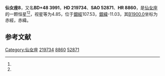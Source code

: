 {{Starbox begin
| name = 仙女座8
}}
{{Starbox observe
| epoch = [[J2000.0|J2000.0]]
| constell = [[仙女座|仙女座]]<ref name=SIMBAD>{{cite web
 | url=http://simbad.u-strasbg.fr/simbad/sim-id?Ident=HR+8860
 | title=Pulsating variable Star
 | publisher=Centre de Données astronomiques de Strasbourg
 | work=SIMBAD
 | accessdate=2012-07-13
 | archive-date=2019-07-20
 | archive-url=https://web.archive.org/web/20190720114858/http://simbad.u-strasbg.fr/simbad/sim-id?Ident=HR+8860
 | dead-url=no
 }}</ref><ref name=DATA>{{cite web
 | url=http://vizier.u-strasbg.fr/viz-bin/VizieR-5?-out.add=.&-source=5050&-corr=PK=HR&-out.max=9999&HR=8860
 | title=VizieR Detailed Page
 | accessdate=2012-07-13
 | archive-date=2016-03-04
 | archive-url=https://web.archive.org/web/20160304212435/http://vizier.u-strasbg.fr/viz-bin/VizieR-5?-out.add=.&-source=5050&-corr=PK=HR&-out.max=9999&HR=8860
 | dead-url=no
 }}</ref>
| 星官 = 
| ra = {{RA|23|17|44.7}}<ref name=SIMBAD /><ref name=DATA />
| dec = {{DEC|+49|0|55}}<ref name=SIMBAD /><ref name=DATA />
| appmag_v = 4.85<ref name=SIMBAD /><ref name=DATA />
}}
{{Starbox character
| class = M2+IIIBa0.3<ref name=SIMBAD /><ref name=DATA />
| b-v = 1.67<ref name=SIMBAD /><ref name=DATA />
| u-b = 1.98<ref name=SIMBAD /><ref name=DATA />
| r-i = 1.26<ref name=SIMBAD /><ref name=DATA />
| variable = 
}}
{{Starbox astrometry
| radial_v = 1.98
| prop_mo_ra = -8
| parallax = 0.011
| p_error = 
}}
{{Starbox catalog
| names =BD+48 3991，[[SAO星表|SAO]] 52871，[[HD星表|HD]] 219734，[[HR星表|HR]] 8860}}
{{Starbox reference |Simbad=HR+8860}}
{{Starbox end}}

'''仙女座8'''，又名'''BD+48 3991'''，'''HD 219734'''、'''SAO 52871'''、'''HR 8860'''，是[[仙女座|仙女座]]的一颗恒星<ref name=SIMBAD /><ref name=DATA />，视星等为4.85，位于[[銀道座標系|銀經]]107.53，[[銀道座標系|銀緯]]-11.03，其[[B1900.0|B1900.0]]坐标为赤經{{RA|23|13|6.3}}，赤緯{{DEC|+48|-11.03|8}}。

== 参考文献 ==
{{reflist}}

{{star-stub}}

{{仙女座恒星}}
[[Category:仙女座|Category:仙女座]]
[[Category:HD和HDE天體|219734]]
[[Category:HR天體|8860]]
[[Category:SAO天體|52871]]